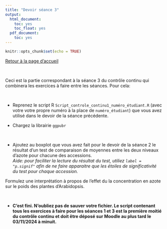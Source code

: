 ```yaml
---
title: "Devoir séance 3"
output:
  html_document:
    toc: yes
    toc_float: yes
  pdf_document:
    toc: yes
---
```


```r
knitr::opts_chunk$set(echo = TRUE)
```


[Retour à la page d'accueil](https://scortijo.github.io/2024_L3_R/)

<br>

Ceci est la partie correspondant à la séance 3 du contrôle continu qui combinera les exercices à faire entre les séances. Pour cela:


<br>


- Reprenez le script R `Script_controle_continu1_numéro_étudiant.R` (avec votre votre propre numéro à la place de `numéro_étudiant`) que vous avez utilisé dans le devoir de la séance précédente.



- Chargez la librairie `ggpubr`

<br>

- Ajoutez au boxplot que vous avez fait pour le devoir de la séance 2 le résultat d'un test de comparaison de moyennes entre les deux niveaux d'azote pour chacune des accessions.    
*Aide: pour faciliter la lecture du résultat du test, utiliez `label = "p.signif"` afin de ne faire apparaitre que les étoiles de significativité du test pour chaque accession.*   

Formulez une interprétation à propos de l'effet du la concentration en azote sur le poids des plantes d'Arabidopsis.

<br>


- **C'est fini. N'oubliez pas de sauver votre fichier. Le script contenant tous les exercices à faire pour les séances 1 et 3 est la première moitié du contrôle continu et doit être déposé sur Moodle au plus tard le 03/11/2024 à minuit.**

<br>








